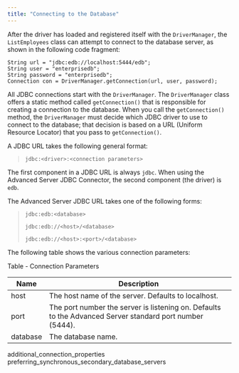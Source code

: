 ```yaml
---
title: "Connecting to the Database"
---
```


<div id="connecting_to_the_database" class="registered_link"></div>


After the driver has loaded and registered itself with the `DriverManager`, the `ListEmployees` class can attempt to connect to the database server, as shown in the following code fragment:

``` text
String url = "jdbc:edb://localhost:5444/edb";
String user = "enterprisedb";
String password = "enterprisedb";
Connection con = DriverManager.getConnection(url, user, password);
```

All JDBC connections start with the `DriverManager`. The `DriverManager` class offers a static method called `getConnection()` that is responsible for creating a connection to the database. When you call the `getConnection()` method, the `DriverManager` must decide which JDBC driver to use to connect to the database; that decision is based on a URL (Uniform Resource Locator) that you pass to `getConnection()`.

A JDBC URL takes the following general format:

> `jdbc:<driver>:<connection parameters>`

The first component in a JDBC URL is always `jdbc`. When using the Advanced Server JDBC Connector, the second component (the driver) is `edb`.

The Advanced Server JDBC URL takes one of the following forms:

> `jdbc:edb:<database>`
>
> `jdbc:edb://<host>/<database>`
>
> `jdbc:edb://<host>:<port>/<database>`

The following table shows the various connection parameters:

Table - Connection Parameters

| Name     | Description                                                                                              |
|----------|----------------------------------------------------------------------------------------------------------|
| host     | The host name of the server. Defaults to localhost.                                                      |
| port     | The port number the server is listening on. Defaults to the Advanced Server standard port number (5444). |
| database | The database name.                                                                                       |

<div class="toctree" maxdepth="3">

additional\_connection\_properties preferring\_synchronous\_secondary\_database\_servers

</div>
